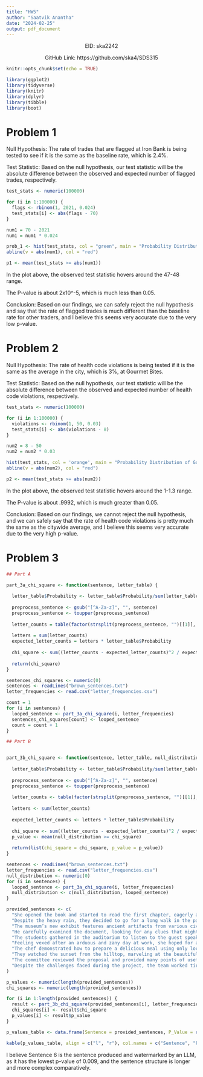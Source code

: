 ---
title: "HW5"
author: "Saatvik Anantha"
date: "2024-02-25"
output: pdf_document
---

<center>
EID: ska2242

GitHub Link: https://github.com/ska4/SDS315
</center>

```{r setup, include=FALSE}
knitr::opts_chunk$set(echo = TRUE)

library(ggplot2)
library(tidyverse)
library(knitr)
library(dplyr)
library(tibble)
library(boot)
```

\newpage

# Problem 1

Null Hypothesis: The rate of trades that are flagged at Iron Bank is being tested to see if it is the same as the baseline rate, which is 2.4%.

Test Statistic: Based on the null hypothesis, our test statistic will be the absolute difference between the observed and expected number of flagged trades, respectively.

```{r, echo=FALSE, include=TRUE}

test_stats <- numeric(100000)

for (i in 1:100000) {
  flags <- rbinom(1, 2021, 0.024)
  test_stats[i] <- abs(flags - 70)
}

num1 = 70 - 2021
num1 = num1 * 0.024

prob_1 <- hist(test_stats, col = "green", main = "Probability Distribution of Iron Bank Flagged Trade Test Statistic", xlab = "Test Statistic", ylab = "Frequency")
abline(v = abs(num1), col = "red")

p1 <- mean(test_stats >= abs(num1))

```

In the plot above, the observed test statistic hovers around the 47-48 range.

The P-value is about 2x10^-5, which is much less than 0.05.

Conclusion: Based on our findings, we can safely reject the null hypothesis and say that the rate of flagged trades is much different than the baseline rate for other traders, and I believe this seems very accurate due to the very low p-value.

\newpage

# Problem 2

Null Hypothesis: The rate of health code violations is being tested if it is the same as the average in the city, which is 3%, at Gourmet Bites.

Test Statistic: Based on the null hypothesis, our test statistic will be the absolute difference between the observed and expected number of health code violations, respectively.

```{r, echo=FALSE, include=TRUE}
test_stats <- numeric(100000)

for (i in 1:100000) {
  violations <- rbinom(1, 50, 0.03)
  test_stats[i] <- abs(violations - 8)
}

num2 = 8 - 50
num2 = num2 * 0.03

hist(test_stats, col = 'orange', main = "Probability Distribution of Gourmet Bites Health Inspection Test Statistic", xlab = "Test Statistic", ylab = "Frequency")
abline(v = abs(num2), col = "red")

p2 <- mean(test_stats >= abs(num2))
```

In the plot above, the observed test statistic hovers around the 1-1.3 range.

The P-value is about .9992, which is much greater than 0.05.

Conclusion: Based on our findings, we cannot reject the null hypothesis, and we can safely say that the rate of health code violations is pretty much the same as the citywide average, and I believe this seems very accurate due to the very high p-value.

\newpage

# Problem 3

```{r, echo=FALSE, include=TRUE}

## Part A

part_3a_chi_square <- function(sentence, letter_table) {
  
  letter_table$Probability <- letter_table$Probability/sum(letter_table$Probability)
  
  preprocess_sentence <- gsub("[^A-Za-z]", "", sentence)
  preprocess_sentence <- toupper(preprocess_sentence)
  
  letter_counts = table(factor(strsplit(preprocess_sentence, "")[[1]], levels = letter_table$Letter))
  
  letters = sum(letter_counts)
  expected_letter_counts = letters * letter_table$Probability
  
  chi_square <- sum((letter_counts - expected_letter_counts)^2 / expected_letter_counts)
  
  return(chi_square)
}

sentences_chi_squares <- numeric(0)
sentences <- readLines("brown_sentences.txt")
letter_frequencies <- read.csv("letter_frequencies.csv")

count = 1
for (i in sentences) {
  looped_sentence <- part_3a_chi_square(i, letter_frequencies)
  sentences_chi_squares[count] <- looped_sentence
  count = count + 1
}

## Part B


part_3b_chi_square <- function(sentence, letter_table, null_distribution) {
  
  letter_table$Probability <- letter_table$Probability/sum(letter_table$Probability)
  
  preprocess_sentence <- gsub("[^A-Za-z]", "", sentence)
  preprocess_sentence <- toupper(preprocess_sentence)
  
  letter_counts <- table(factor(strsplit(preprocess_sentence, "")[[1]], levels = letter_table$Letter))
  
  letters <- sum(letter_counts)
  
  expected_letter_counts <- letters * letter_table$Probability
  
  chi_square <- sum((letter_counts - expected_letter_counts)^2 / expected_letter_counts)
  p_value <- mean(null_distribution >= chi_square)
  
  return(list(chi_square = chi_square, p_value = p_value))
}

sentences <- readLines("brown_sentences.txt")
letter_frequencies <- read.csv("letter_frequencies.csv")
null_distribution <- numeric(0)
for (i in sentences) {
  looped_sentence <- part_3a_chi_square(i, letter_frequencies)
  null_distribution <- c(null_distribution, looped_sentence)
}

provided_sentences <- c(
  "She opened the book and started to read the first chapter, eagerly anticipating what might come next.",
  "Despite the heavy rain, they decided to go for a long walk in the park, crossing the main avenue by the fountain in the center.",
  "The museum’s new exhibit features ancient artifacts from various civilizations around the world.",
  "He carefully examined the document, looking for any clues that might help solve the mystery.",
  "The students gathered in the auditorium to listen to the guest speaker’s inspiring lecture.",
  "Feeling vexed after an arduous and zany day at work, she hoped for a peaceful and quiet evening at home, cozying up after a quick dinner with some TV, or maybe a book on her upcoming visit to Auckland.",
  "The chef demonstrated how to prepare a delicious meal using only locally sourced ingredients, focusing mainly on some excellent dinner recipes from Spain.",
  "They watched the sunset from the hilltop, marveling at the beautiful array of colors in the sky.",
  "The committee reviewed the proposal and provided many points of useful feedback to improve the project’s effectiveness.",
  "Despite the challenges faced during the project, the team worked tirelessly to ensure its successful completion, resulting in a product that exceeded everyone’s expectations."
)

p_values <- numeric(length(provided_sentences))
chi_squares <- numeric(length(provided_sentences))

for (i in 1:length(provided_sentences)) {
  result <- part_3b_chi_square(provided_sentences[i], letter_frequencies, null_distribution)
  chi_squares[i] <- result$chi_square
  p_values[i] <- result$p_value
}

p_values_table <- data.frame(Sentence = provided_sentences, P_Value = round(p_values, 3))

kable(p_values_table, align = c("l", "r"), col.names = c("Sentence", "P-Value"), caption = "P-values for Given Ten Sentences")
```

I believe Sentence 6 is the sentence produced and watermarked by an LLM, as it has the lowest p-value of 0.009, and the sentence structure is longer and more complex comparatively.